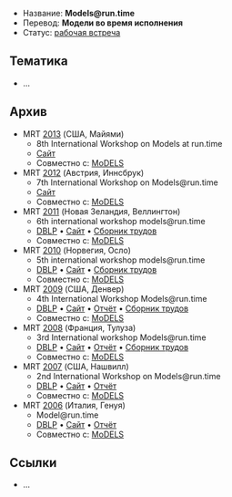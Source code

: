* Название: '''Models@run.time'''
* Перевод: '''Модели во время исполнения'''
* Статус: [[Workshop|рабочая встреча]]

== Тематика ==
* …

== Архив ==
* MRT [[2013]] (США, Майями)
** 8th International Workshop on Models at run.time
** [http://st.inf.tu-dresden.de/MRT13/ Сайт]
** Совместно с: [[MoDELS]]
* MRT [[2012]] (Австрия, Иннсбрук)
** 7th International Workshop on Models@run.time
** [http://www.comp.lancs.ac.uk/~bencomo/MRT12/ Сайт]
** Совместно с: [[MoDELS]]
* MRT [[2011]] (Новая Зеландия, Веллингтон)
** 6th international workshop models@run.time
** [http://dblp.uni-trier.de/db/conf/models/models2011w.html DBLP] • [http://www.comp.lancs.ac.uk/~bencomo/MRT11/ Сайт] • [http://ceur-ws.org/Vol-794 Сборник трудов]
** Совместно с: [[MoDELS]]
* MRT [[2010]] (Норвегия, Осло)
** 5th international workshop models@run.time
** [http://dblp.uni-trier.de/db/conf/models/models2010w.html DBLP] • [http://www.comp.lancs.ac.uk/~bencomo/MRT10/ Сайт] • [http://ceur-ws.org/Vol-641 Сборник трудов]
** Совместно с: [[MoDELS]]
* MRT [[2009]] (США, Денвер)
** 4th International Workshop Models@run.time
** [http://dblp.uni-trier.de/db/conf/models/models2009w.html DBLP] • [http://www.comp.lancs.ac.uk/~bencomo/MRT09/ Сайт] • [http://www.comp.lancs.ac.uk/~bencomo/MRT09/modelsatruntime09_Summary.pdf Отчёт] • [http://ceur-ws.org/Vol-509 Сборник трудов]
** Совместно с: [[MoDELS]]
* MRT [[2008]] (Франция, Тулуза)
** 3rd International workshop Models@run.time
** [http://dblp.uni-trier.de/db/conf/models/models2008w.html DBLP] • [http://www.comp.lancs.ac.uk/~bencomo/MRT08/ Сайт] • [http://www.comp.lancs.ac.uk/~bencomo/MRT08/modelsatruntime08_Summary.pdf Отчёт] • [http://www.comp.lancs.ac.uk/~bencomo/MRT08/MRT2008Proceedings.pdf Сборник трудов]
** Совместно с: [[MoDELS]]
* MRT [[2007]] (США, Нашвилл)
** 2nd International Workshop on Models@run.time
** [http://dblp.uni-trier.de/db/conf/models/models2007w.html DBLP] • [http://www.comp.lancs.ac.uk/~bencomo/MRT07/ Сайт] • [http://www.comp.lancs.ac.uk/~bencomo/MRT07/modelsatruntime07Final.pdf Отчёт]
** Совместно с: [[MoDELS]]
* MRT [[2006]] (Италия, Генуя)
** Model@run.time
** [http://dblp.uni-trier.de/db/conf/models/models2006w.html DBLP] • [http://www.comp.lancs.ac.uk/~bencomo/MRT06/ Сайт] • [http://www.comp.lancs.ac.uk/computing/users/bencomo/MART06/modelsatruntimeSummary.pdf Отчёт]
** Совместно с: [[MoDELS]]

== Ссылки ==
* …
